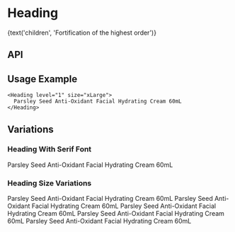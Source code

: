 
<Meta title="Components/Heading" component={Heading} decorators={[withKnobs]} />

# Heading

<Preview>
  <Story name="Base component">
    <Heading
      className={text('className', 'storybook-heading-class')}
      hasTopMargin={boolean('hasTopMargin', true)}
      id={text('id', 'storybook-heading-class')}
      isFlush={boolean('isFlush', false)}
      hasSerifFont={boolean('hasSerifFont', false)}
      level={select('level', ['1', '2', '3', '4', '5', '6'], '1')}
      size={select('size', ['xSmall', 'small', 'medium', 'large', 'xLarge'], 'large')}
      theme={select('theme', ['dark', 'light'], 'dark')}
    >
      {text('children', 'Fortification of the highest order')}
    </Heading>
  </Story>
</Preview>

## API

<Props of={Heading} />

## Usage Example

```
<Heading level="1" size="xLarge">
  Parsley Seed Anti-Oxidant Facial Hydrating Cream 60mL
</Heading>
```

## Variations

### Heading With Serif Font

<Preview>
  <Story name="Heading with Serif Font">
    <Heading level="1" size="xLarge" hasSerifFont={true}>
      Parsley Seed Anti-Oxidant Facial Hydrating Cream 60mL
    </Heading>
  </Story>
</Preview>

### Heading Size Variations

<Preview>
  <Story name="Heading size variations">
    <div>
      <Heading level="1" size="xLarge">
        Parsley Seed Anti-Oxidant Facial Hydrating Cream 60mL
      </Heading>
      <Heading level="2" size="large">
        Parsley Seed Anti-Oxidant Facial Hydrating Cream 60mL
      </Heading>
      <Heading level="3" size="medium">
        Parsley Seed Anti-Oxidant Facial Hydrating Cream 60mL
      </Heading>
      <Heading level="4" size="small">
        Parsley Seed Anti-Oxidant Facial Hydrating Cream 60mL
      </Heading>
      <Heading level="5" size="xSmall">
        Parsley Seed Anti-Oxidant Facial Hydrating Cream 60mL
      </Heading>
    </div>
  </Story>
</Preview>
